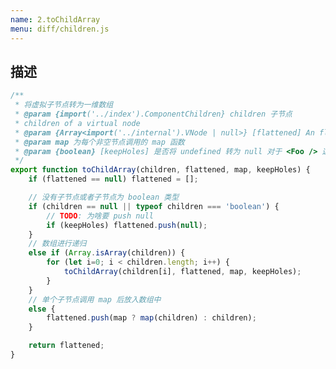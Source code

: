 ```yaml
---
name: 2.toChildArray
menu: diff/children.js
---
```


## 描述



```js
/**
 * 将虚拟子节点转为一维数组 
 * @param {import('../index').ComponentChildren} children 子节点
 * children of a virtual node
 * @param {Array<import('../internal').VNode | null>} [flattened] An flat array of children to modify
 * @param map 为每个非空节点调用的 map 函数
 * @param {boolean} [keepHoles] 是否将 undefined 转为 null 对于 <Foo /> 这种没有子节点的组件是必要的.
 */
export function toChildArray(children, flattened, map, keepHoles) {
    if (flattened == null) flattened = [];

    // 没有子节点或者子节点为 boolean 类型
	if (children == null || typeof children === 'boolean') {
        // TODO: 为啥要 push null
		if (keepHoles) flattened.push(null);
    }
    // 数组进行递归
	else if (Array.isArray(children)) {
		for (let i=0; i < children.length; i++) {
			toChildArray(children[i], flattened, map, keepHoles);
		}
    }
    // 单个子节点调用 map 后放入数组中
	else {
		flattened.push(map ? map(children) : children);
	}

	return flattened;
}
```